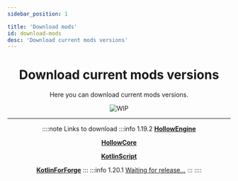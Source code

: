```yaml
---
sidebar_position: 1

title: 'Download mods'
id: download-mods
desc: 'Download current mods versions'
---
```



<div align="center">

# Download current mods versions

Here you can download current mods versions.

<link rel="preload" as="image" href="@site/static/img/doc/titles/DownloadMods0.webp" />
<div className="show" id="mask">

![WIP](@site/static/img/doc/titles/DownloadMods0.webp)

</div>

---

::::note Links to download
:::info 1.19.2
[**HollowEngine**](
    https://github.com/HollowHorizon/HollowEngine/releases/tag/lasted-1.19.2
    "
        By clicking on the link you **Automatically** sign an agreement that you know what you are doing and do not need anyone's help.
        By violating this agreement you will be punished by listening to a monologue from 'AlgorithmLX' about how you - Read poorly and follow all sorts of links like:
        'Download mod for minecraft for free without SMS, registration, email confirmation, government services, etc.'
        and you will also be obliged to listen to a monologue about why 'MCreator' is crap and why it is worth getting rid of it right now,
        and also listen to another monologue about why it's worth writing mods in 'Kotlin'!
    "
)

[**HollowCore**](
    https://github.com/HollowHorizon/HollowCore/releases/tag/latest-1.19.2
    "
        By clicking on the link you **Automatically** sign an agreement that you know what you are doing and do not need anyone's help.
        By violating this agreement you will be punished by listening to a monologue from 'AlgorithmLX' about how you - Read poorly and follow all sorts of links like:
        'Download mod for minecraft for free without SMS, registration, email confirmation, government services, etc.'
        and you will also be obliged to listen to a monologue about why 'MCreator' is crap and why it is worth getting rid of it right now,
        and also listen to another monologue about why it's worth writing mods in 'Kotlin'!
    "
)

[**KotlinScript**](
    https://github.com/HollowHorizon/KotlinScriptForForge/releases/tag/latest-1.19.2
    "
        By clicking on the link you **Automatically** sign an agreement that you know what you are doing and do not need anyone's help.
        By violating this agreement you will be punished by listening to a monologue from 'AlgorithmLX' about how you - Read poorly and follow all sorts of links like:
        'Download mod for minecraft for free without SMS, registration, email confirmation, government services, etc.'
        and you will also be obliged to listen to a monologue about why 'MCreator' is crap and why it is worth getting rid of it right now,
        and also listen to another monologue about why it's worth writing mods in 'Kotlin'!
    "
)

[**KotlinForForge**](
    https://modrinth.com/mod/kotlin-for-forge
    "
        By clicking on the link you **Automatically** sign an agreement that you know what you are doing and do not need anyone's help.
        By violating this agreement you will be punished by listening to a monologue from 'AlgorithmLX' about how you - Read poorly and follow all sorts of links like:
        'Download mod for minecraft for free without SMS, registration, email confirmation, government services, etc.'
        and you will also be obliged to listen to a monologue about why 'MCreator' is crap and why it is worth getting rid of it right now,
        and also listen to another monologue about why it's worth writing mods in 'Kotlin'!
    "
)
:::
:::info 1.20.1
[Waiting for release...](
    https://google.com/search?q=HollowHorizon+boosty
    "
        There is only alpha-versions and only subscription versions.
    "
)
:::
::::

</div>